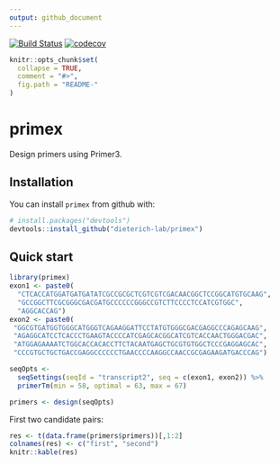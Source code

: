 ```yaml
---
output: github_document
---
```


<!-- README.md is generated from README.Rmd. Please edit that file -->
[![Build Status](https://travis-ci.org/dieterich-lab/primex.svg?branch=dev)](https://travis-ci.org/dieterich-lab/primex.svg?branch=dev)
[![codecov](https://codecov.io/gh/dieterich-lab/primex/branch/dev/graph/badge.svg)](https://codecov.io/gh/dieterich-lab/primex/)
```r
knitr::opts_chunk$set(
  collapse = TRUE,
  comment = "#>",
  fig.path = "README-"
)
```

# primex

Design primers using Primer3. 

## Installation

You can install `primex` from github with:

```r
# install.packages("devtools")
devtools::install_github("dieterich-lab/primex")
```

## Quick start

```r
library(primex)
exon1 <- paste0(
  "CTCACCATGGATGATGATATCGCCGCGCTCGTCGTCGACAACGGCTCCGGCATGTGCAAG",
  "GCCGGCTTCGCGGGCGACGATGCCCCCCGGGCCGTCTTCCCCTCCATCGTGGC",
  "AGGCACCAG")
exon2 <- paste0(
 "GGCGTGATGGTGGGCATGGGTCAGAAGGATTCCTATGTGGGCGACGAGGCCCAGAGCAAG",
 "AGAGGCATCCTCACCCTGAAGTACCCCATCGAGCACGGCATCGTCACCAACTGGGACGAC",
 "ATGGAGAAAATCTGGCACCACACCTTCTACAATGAGCTGCGTGTGGCTCCCGAGGAGCAC",
 "CCCGTGCTGCTGACCGAGGCCCCCCTGAACCCCAAGGCCAACCGCGAGAAGATGACCCAG") 

seqOpts <-
  seqSettings(seqId = "transcript2", seq = c(exon1, exon2)) %>%
  primerTm(min = 58, optimal = 63, max = 67)

primers <- design(seqOpts)
```
First two candidate pairs:
```r
res <- t(data.frame(primers$primers))[,1:2]
colnames(res) <- c("first", "second")
knitr::kable(res)
```

